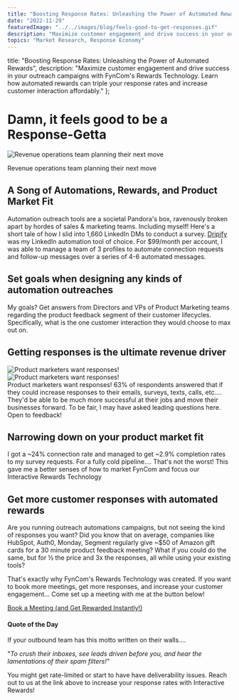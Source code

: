 ```yaml
---
title: "Boosting Response Rates: Unleashing the Power of Automated Rewards"
date: "2022-11-29"
featuredImage: "../../images/blog/feels-good-to-get-responses.gif"
description: "Maximize customer engagement and drive success in your outreach campaigns with FynCom's Rewards Technology. Learn how automated rewards can triple your response rates and increase customer interaction affordably."
topics: "Market Research, Response Economy"
---
```



[//]: # (Using automation outreach tools can be a double-edged sword. Read here to see 1 example of LinkedIn automation for getting survey responses.)

title: "Boosting Response Rates: Unleashing the Power of Automated Rewards",
  description: "Maximize customer engagement and drive success in your outreach campaigns with FynCom's Rewards Technology. Learn how automated rewards can triple your response rates and increase customer interaction affordably."
};

<Wrapper seo={meta}>

  # Damn, it feels good to be a Response-Getta

  <img src={gettingResponses} alt="Revenue operations team planning their next move" />

  Revenue operations team planning their next move

  ## **A Song of Automations, Rewards, and Product Market Fit**

  Automation outreach tools are a societal Pandora's box, ravenously broken apart by hordes of sales & marketing teams. Including myself! Here's a short tale of how I slid into 1,660 LinkedIn DMs to conduct a survey. [Dripify](https://dripify.io/#a_aid=adrian) was my LinkedIn automation tool of choice. For $99/month per account, I was able to manage a team of 3 profiles to automate connection requests and follow-up messages over a series of 4-6 automated messages.

  ## **Set goals when designing any kinds of automation outreaches**

  My goals? Get answers from Directors and VPs of Product Marketing teams regarding the product feedback segment of their customer lifecycles. Specifically, what is the one customer interaction they would choose to max out on.

  ## **Getting responses is the ultimate revenue driver**

  [//]: # (put in side by side component)

  <img src={linkedInSurvey} alt="Product marketers want responses!" />
  <div className="use-case-section">
    <div className="use-case-image">
      <img src={linkedInSurvey} alt="Product marketers want responses!" />
    </div>
    <div className="use-case-description">
      Product marketers want responses!
      63% of respondents answered that if they could increase responses to their emails, surveys, texts, calls, etc…. They'd be able to be much more successful at their jobs and move their businesses forward. To be fair, I may have asked leading questions here. Open to feedback!
    </div>
  </div>

  ## **Narrowing down on your product market fit**

  I got a ~24% connection rate and managed to get ~2.9% completion rates to my survey requests. For a fully cold pipeline…. That's not the worst! This gave me a better senses of how to market FynCom and focus our Interactive Rewards Technology

  ## **Get more customer responses with automated rewards**

  Are you running outreach automations campaigns, but not seeing the kind of responses you want? Did you know that on average, companies like HubSpot, Auth0, Monday, Segment regularly give ~$50 of Amazon gift cards for a 30 minute product feedback meeting? What if you could do the same, but for ½ the price and 3x the responses, all while using your existing tools?

  That's exactly why FynCom's Rewards Technology was created. If you want to book more meetings, get more responses, and increase your customer engagement... Come set up a meeting with me at the button below!

  [Book a Meeting (and Get Rewarded Instantly!)](https://calendly.com/adrian-fyncom/30min)

  #### **Quote of the Day**

  If your outbound team has this motto written on their walls….

  "_To crush their inboxes, see leads driven before you, and hear the lamentations of their spam filters!"_

  You might get rate-limited or start to have have deliverability issues. Reach out to us at the link above to increase your response rates with Interactive Rewards!

</Wrapper>
